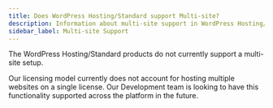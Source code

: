 ```yaml
---
title: Does WordPress Hosting/Standard support Multi-site?
description: Information about multi-site support in WordPress Hosting/Standard
sidebar_label: Multi-site Support
---
```


The WordPress Hosting/Standard products do not currently support a multi-site setup.

Our licensing model currently does not account for hosting multiple websites on a single license. Our Development team is looking to have this functionality supported across the platform in the future.